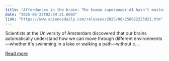 ```yaml
---
title: "Affordances in the brain: The human superpower AI hasn’t mastered"
date: "2025-06-23T02:59:21.000Z"
link: "https://www.sciencedaily.com/releases/2025/06/250622225921.htm"
---
```


Scientists at the University of Amsterdam discovered that our brains automatically understand how we can move through different environments—whether it's swimming in a lake or walking a path—without c...

[Read more](https://www.sciencedaily.com/releases/2025/06/250622225921.htm)
